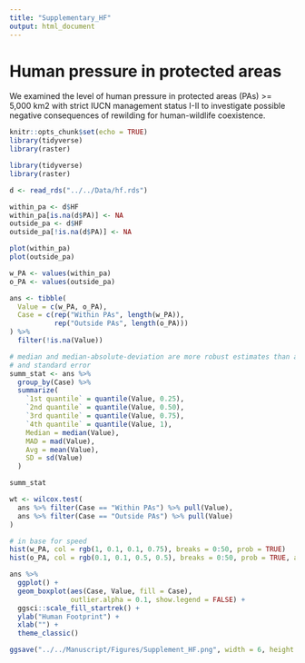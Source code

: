 ```yaml
---
title: "Supplementary_HF"
output: html_document
---
```


# Human pressure in protected areas

We examined the level of human pressure in protected areas (PAs) >= 5,000 km2 with strict IUCN management status I-II to investigate possible negative consequences of rewilding for human-wildlife coexistence. 

```r
knitr::opts_chunk$set(echo = TRUE)
library(tidyverse)
library(raster)
```

```r
library(tidyverse)
library(raster)
```


```r
d <- read_rds("../../Data/hf.rds")

within_pa <- d$HF
within_pa[is.na(d$PA)] <- NA
outside_pa <- d$HF
outside_pa[!is.na(d$PA)] <- NA

plot(within_pa)
plot(outside_pa)
```

```r
w_PA <- values(within_pa)
o_PA <- values(outside_pa)

ans <- tibble(
  Value = c(w_PA, o_PA),
  Case = c(rep("Within PAs", length(w_PA)),
           rep("Outside PAs", length(o_PA)))
) %>% 
  filter(!is.na(Value))
```

```r
# median and median-absolute-deviation are more robust estimates than average
# and standard error
summ_stat <- ans %>% 
  group_by(Case) %>% 
  summarize(
    `1st quantile` = quantile(Value, 0.25),
    `2nd quantile` = quantile(Value, 0.50),
    `3rd quantile` = quantile(Value, 0.75),
    `4th quantile` = quantile(Value, 1),
    Median = median(Value), 
    MAD = mad(Value),
    Avg = mean(Value),
    SD = sd(Value)
  )

summ_stat

wt <- wilcox.test(
  ans %>% filter(Case == "Within PAs") %>% pull(Value),
  ans %>% filter(Case == "Outside PAs") %>% pull(Value)
)
```

```r
# in base for speed
hist(w_PA, col = rgb(1, 0.1, 0.1, 0.75), breaks = 0:50, prob = TRUE)
hist(o_PA, col = rgb(0.1, 0.1, 0.5, 0.5), breaks = 0:50, prob = TRUE, add = TRUE)
```
```r
ans %>% 
  ggplot() +
  geom_boxplot(aes(Case, Value, fill = Case),
               outlier.alpha = 0.1, show.legend = FALSE) +
  ggsci::scale_fill_startrek() +
  ylab("Human Footprint") +
  xlab("") +
  theme_classic()

ggsave("../../Manuscript/Figures/Supplement_HF.png", width = 6, height = 4)
```